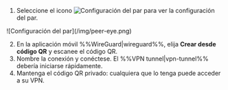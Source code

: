 1. Seleccione el icono ![Configuración del par](/img/eye-icon.png) para ver la configuración del par.

<div style={{ margen: 'auto', maxAnchura: '600px', display: 'flex', flexDirection: 'columna', alignItems: 'centro' }}>
  ![Configuración del par](/img/peer-eye.png)
</div>

2. En la aplicación móvil %%WireGuard|wireguard%%, elija **Crear desde código QR** y escanee el código QR.
3. Nombre la conexión y conéctese. El %%VPN tunnel|vpn-tunnel%% debería iniciarse rápidamente.
4. Mantenga el código QR privado: cualquiera que lo tenga puede acceder a su VPN.
